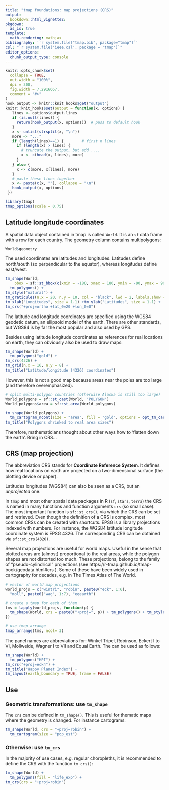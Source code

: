 ```yaml
---
title: "tmap foundations: map projections (CRS)"
output: 
  bookdown::html_vignette2:
pkgdown:
  as_is: true
template:
  math-rendering: mathjax
bibliography: '`r system.file("tmap.bib", package="tmap")`'
csl: "`r system.file('ieee.csl', package = 'tmap')`"
editor_options: 
  chunk_output_type: console
---
```


```r
knitr::opts_chunk$set(
  collapse = TRUE,
  out.width = "100%",
  dpi = 300,
  fig.width = 7.2916667,
  comment = "#>"
)
hook_output <- knitr::knit_hooks$get("output")
knitr::knit_hooks$set(output = function(x, options) {
   lines <- options$output.lines
   if (is.null(lines)) {
     return(hook_output(x, options))  # pass to default hook
   }
   x <- unlist(strsplit(x, "\n"))
   more <- "..."
   if (length(lines)==1) {        # first n lines
     if (length(x) > lines) {
       # truncate the output, but add ....
       x <- c(head(x, lines), more)
     }
   } else {
     x <- c(more, x[lines], more)
   }
   # paste these lines together
   x <- paste(c(x, ""), collapse = "\n")
   hook_output(x, options)
 })

```


```r
library(tmap)
tmap_options(scale = 0.75)
```



## Latitude longitude coordinates

A spatial data object contained in tmap is called `World`. It is an `sf` data frame with a row for each country. The geometry column contains multipolygons:


```r
World$geometry
```

The used coordinates are latitudes and longitudes. Latitudes define north/south (so perpendicular to the equator), whereas longitudes define east/west.

```r
tm_shape(World, 
    bbox = sf::st_bbox(c(xmin = -180, xmax = 180, ymin = -90, ymax = 90), crs = 4326)) +
  tm_polygons() +
tm_style("natural") + 
tm_graticules(n.x = 20, n.y = 10, col = "black", lwd = 2, labels.show = FALSE) +
tm_xlab("Longitudes", size = 1.1) +tm_ylab("Latitudes", size = 1.1) +
tm_crs("+proj=ortho +lat_0=20 +lon_0=0")
```


The latitude and longitude coordinates are specified using the WGS84 geodetic datum, an ellipsoid model of the earth. There are other standards, but WGS84 is by far the most popular and also used by GPS.

Besides using latitude longitude coordinates as references for real locations on earth, they can obviously also be used to draw maps:

```r
tm_shape(World) +
  tm_polygons("gold") +
tm_crs(4326) +
tm_grid(n.x = 16, n.y = 8) +
tm_title("Latitude/longitude (4326) coordinates")
```



However, this is not a good map because areas near the poles are too large (and therefore overemphasized).

```r
# split multi-polygon countries (otherwise Alaska is still too large)
World_polygons = sf::st_cast(World, "POLYGON")
World_polygons$area = sf::st_area(World_polygons)

tm_shape(World_polygons) +
  tm_cartogram_ncont(size = "area", fill = "gold", options = opt_tm_cartogram_ncont(expansion = 0.4)) +
tm_title("Polygons shrinked to real area sizes")
```


Therefore, mathematicians thought about other ways how to 'flatten down the earth'. Bring in CRS... 



## CRS (map projection)

The abbreviation CRS stands for **Coordinate Reference System**. It defines how real locations on earth are projected on a two-dimensional surface (the plotting device or paper).

Latitudes longitudes (WGS84) can also be seen as a CRS, but an *unprojected* one.

In `tmap` and most other spatial data packages in R (`sf`, `stars`, `terra`) the CRS is named in many functions and function arguments `crs` (so small case). The most important function is `sf::st_crs()`, via which the CRS can be set and retrieved. Even though the definition of a CRS is complex, most common CRSs can be created with shortcuts. EPSG is a library projections indexed with numbers. For instance, the WGS84 latitude longitude coordinate system is EPSG 4326. The corresponding CRS can be obtained via `sf::st_crs(4326)`.

Several map projections are useful for world maps. Useful in the sense that plotted areas are (almost) proportional to the real areas, while the polygon shapes are not distorted too much. These projections, belong to the family of "pseudo-cylindrical" projections (see https://r-tmap.github.io/tmap-book/geodata.html#crs
). Some of these have been widely used in cartography for decades, e.g. in The Times Atlas of The World.



```r
# vector of world map projections
world_projs = c("wintri", "robin", paste0("eck", 1:6), 
  "moll", paste0("wag", 1:7), "eqearth")

# create a tmap for each of them
tms = lapply(world_projs, function(p) {
  tm_shape(World, crs = paste0("+proj=", p)) + tm_polygons() + tm_style("natural") + tm_layout(panel.labels = p)
})

# use tmap_arrange
tmap_arrange(tms, ncol= 3)
```

The panel names are abbreviations for: Winkel Tripel, Robinson, Eckert I to VI, Mollweide, Wagner I to VII and Equal Earth.
The can be used as follows:

```r
tm_shape(World) +
  tm_polygons("HPI") +
tm_crs("+proj=eck4") +
tm_title("Happy Planet Index") +
tm_layout(earth_boundary = TRUE, frame = FALSE)
```

## Use

### Geometric transformations: use `tm_shape`

The `crs` can be defined in `tm_shape()`. This is useful for thematic maps where the geometry is changed. For instance cartograms:

```r
tm_shape(World, crs = "+proj=robin") +
  tm_cartogram(size = "pop_est")
```

### Otherwise: use `tm_crs`

In the majority of use cases, e.g. regular choropleths, it is recommended to define the CRS with the function `tm_crs()`:

```r
tm_shape(World) +
  tm_polygons(fill = "life_exp") +
tm_crs(crs = "+proj=robin")
```

